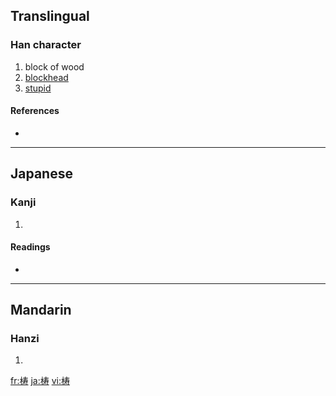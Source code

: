 {{also|檮}}
==Translingual==

===Han character===
{{Han char|rn=75|rad=木|as=07|sn=11|four=|canj=木手大戈 (DQKI)}}

# block of wood
# [[blockhead]]
# [[stupid]]

====References====
* {{Han ref|kx=0531.131|hdz=21209.041|uh=68BC|ud=26812}}

----

==Japanese==

===Kanji===
{{ja-kanji|grade=|rs=木07}}

# {{defn|Japanese}}

====Readings====
* {{ja-readings|on=[[とう]] (tō)|kun=[[きりかぶ]] (kirikabu), [[おろか]] (oroka), [[つく]] (tsuku)}}

----

==Mandarin==

===Hanzi===
{{cmn-hanzi|tra=檮|pin=[[dǎo]] ([[dao3]]), [[táo]] ([[tao2]])|wg=tao<sup>3</sup>, t'ao<sup>2</sup>}}

# {{defn|Mandarin}}

[[fr:梼]]
[[ja:梼]]
[[vi:梼]]